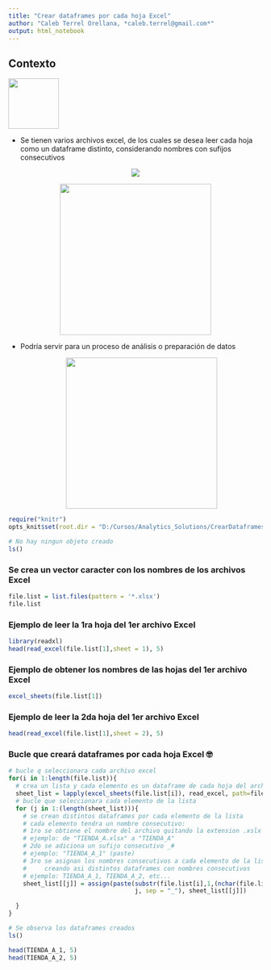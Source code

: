 ---
title: "Crear dataframes por cada hoja Excel"
author: "Caleb Terrel Orellana, *caleb.terrel@gmail.com*"
output: html_notebook
---

## Contexto

![](D:/Cursos/Analytics_Solutions/CrearDataframesPorCadaHojaExcel/img/img3.png){width='100px'}

* Se tienen varios archivos excel, de los cuales se desea leer 
cada hoja como un dataframe distinto, considerando nombres con sufijos consecutivos

<p align="center">
![](D:/Cursos/Analytics_Solutions/CrearDataframesPorCadaHojaExcel/img/archivos.png)
</p>


<p align="center">
![](D:/Cursos/Analytics_Solutions/CrearDataframesPorCadaHojaExcel/img/hojas.png){width='300px'}
</p>

* Podría servir para un proceso de análisis o preparación de datos
<p align="center">
![](D:/Cursos/Analytics_Solutions/CrearDataframesPorCadaHojaExcel/img/oh-yeah-dance.gif){width='300px'}
</p>


```{r setup, include=FALSE, echo=FALSE}
require("knitr")
opts_knit$set(root.dir = "D:/Cursos/Analytics_Solutions/CrearDataframesPorCadaHojaExcel/data")
```

```{r}
# No hay ningun objeto creado
ls()
```
### Se crea un vector caracter con los nombres de los archivos Excel
```{r}
file.list = list.files(pattern = '*.xlsx')
file.list
```

### Ejemplo de leer la 1ra hoja del 1er archivo Excel

```{r}
library(readxl)
head(read_excel(file.list[1],sheet = 1), 5)
```

### Ejemplo de obtener los nombres de las hojas del 1er archivo Excel

```{r}
excel_sheets(file.list[1])
```

### Ejemplo de leer la 2da hoja del 1er archivo Excel

```{r}
head(read_excel(file.list[1],sheet = 2), 5)
```

### Bucle que creará dataframes por cada hoja Excel 🤓

```{r}

# bucle q seleccionara cada archivo excel
for(i in 1:length(file.list)){
  # crea un lista y cada elemento es un dataframe de cada hoja del archivo excel
  sheet_list = lapply(excel_sheets(file.list[i]), read_excel, path=file.list[i]) 
  # bucle que seleccionara cada elemento de la lista
  for (j in 1:(length(sheet_list))){
    # se crean distintos dataframes por cada elemento de la lista
    # cada elemento tendra un nombre consecutivo:
    # 1ro se obtiene el nombre del archivo quitando la extension .xslx (nchar, substr)
    # ejemplo: de "TIENDA_A.xlsx" a "TIENDA_A"
    # 2do se adiciona un sufijo consecutivo _#
    # ejemplo: "TIENDA_A_1" (paste)
    # 3ro se asignan los nombres consecutivos a cada elemento de la lista
    #     creando asi distintos dataframes con nombres consecutivos
    # ejemplo: TIENDA_A_1, TIENDA_A_2, etc...
    sheet_list[[j]] = assign(paste(substr(file.list[i],1,(nchar(file.list[i])-5)), 
                                   j, sep = "_"), sheet_list[[j]]) 
    
  }
}

```

```{r}
# Se observa los dataframes creados
ls()
```


```{r}
head(TIENDA_A_1, 5)
head(TIENDA_A_2, 5)
```
